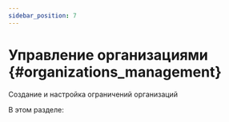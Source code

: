 ```yaml
---
sidebar_position: 7
---
```



# Управление организациями {#organizations_management}

Создание и настройка ограничений организаций

В этом разделе:
<DocCardList/>

[//]: # (-   [Создание организации]&#40;create_org.mdx&#41;)

[//]: # (-   [Виды ограничений записи в организации]&#40;org_limitations.mdx&#41;)

[//]: # (-   [Редактирование и удаление организации]&#40;edit_delete_org.mdx&#41;)


